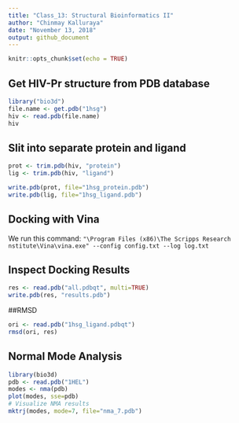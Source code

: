 ```yaml
---
title: "Class_13: Structural Bioinformatics II"
author: "Chinmay Kalluraya"
date: "November 13, 2018"
output: github_document
---
```


```r
knitr::opts_chunk$set(echo = TRUE)
```

## Get HIV-Pr structure from PDB database
```r
library("bio3d")
file.name <- get.pdb("1hsg")
hiv <- read.pdb(file.name)
hiv

```

## Slit into separate protein and ligand

```r
prot <- trim.pdb(hiv, "protein")
lig <- trim.pdb(hiv, "ligand")

```

```r
write.pdb(prot, file="1hsg_protein.pdb")
write.pdb(lig, file="1hsg_ligand.pdb")
```
## Docking with Vina

We run this command:
`"\Program Files (x86)\The Scripps Research nstitute\Vina\vina.exe" --config config.txt --log log.txt`

## Inspect Docking Results
```r
res <- read.pdb("all.pdbqt", multi=TRUE)
write.pdb(res, "results.pdb")
```

##RMSD

```r
ori <- read.pdb("1hsg_ligand.pdbqt")
rmsd(ori, res)
```

## Normal Mode Analysis

```r
library(bio3d)
pdb <- read.pdb("1HEL")
modes <- nma(pdb)
plot(modes, sse=pdb)
# Visualize NMA results
mktrj(modes, mode=7, file="nma_7.pdb")
```


